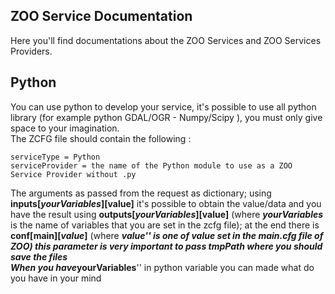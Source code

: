 
== ZOO Service Documentation ==

Here you'll find documentations about the ZOO Services and ZOO Services Providers.

== Python ==
You can use python to develop your service, it's possible to use all python library (for example python GDAL/OGR - Numpy/Scipy ), you must only give space to your imagination.<br>
The ZCFG file should contain the following :<br>
<pre>
serviceType = Python
serviceProvider = the name of the Python module to use as a ZOO Service Provider without .py
</pre>

The arguments as passed from the request as dictionary; using '''inputs[''yourVariables''][value]''' it's possible to obtain the value/data and you have the result using '''outputs[''yourVariables''][value]''' (where '''''yourVariables''''' is the name of variables that you are set in the zcfg file); at the end there is '''conf[main][''value'']''' (where '''''value''''' is one of value set in the main.cfg file of ZOO) this parameter is very important to pass tmpPath where you should save the files <br>
When you have '''''yourVariables''''' in python variable you can made what do you have in your mind 



{{TracNotice|{{PAGENAME}}}}